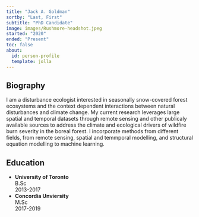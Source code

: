 ```yaml
---
title: "Jack A. Goldman"
sortby: "Last, First"
subtitle: "PhD Candidate"
image: images/Rushmore-headshot.jpeg
started: "2020"
ended: "Present"
toc: false
about:
  id: person-profile
  template: jolla
---
```


::: {#person-profile}
## Biography

I am a disturbance ecologist interested in seasonally snow-covered forest ecosystems and the context dependent interactions between natural disturbances and climate change. My current research leverages large spatial and temporal datasets through remote sensing and other publicaly available sources to address the climate and ecological drivers of wildfire burn severity in the boreal forest. I incorporate methods from different fields, from remote sensing, spatial and temmporal modelling, and structural equation modelling to machine learning. 



## Education

-   **University of Toronto**<br /> B.Sc<br /> 2013-2017
-   **Concordia Unviersity**<br /> M.Sc<br /> 2017-2019

##

:::
